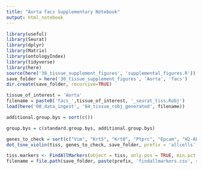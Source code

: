 ```yaml
---
title: "Aorta facs Supplementary Notebook"
output: html_notebook
---
```


```r
library(useful)
library(Seurat)
library(dplyr)
library(Matrix)
library(ontologyIndex)
library(tidyverse)
library(here)
source(here('30_tissue_supplement_figures', 'supplemental_figures.R'))
save_folder = here('30_tissue_supplement_figures', 'Aorta', 'facs')
dir.create(save_folder, recursive=TRUE)

tissue_of_interest = 'Aorta'
filename = paste0('facs_',tissue_of_interest, '_seurat_tiss.Robj')
load(here('00_data_ingest', '04_tissue_robj_generated', filename))

additional.group.bys = sort(c())

group.bys = c(standard.group.bys, additional.group.bys)

genes_to_check = sort(c("Vim", "Krt5", "Krt8", "Ptprc", "Epcam", "H2-Ab1", "H2-Aa", "Cd34", "Cdh5", "Cd14", "Vwf", "Syk", "Col1a2", "Timp2", "Cd74", "Laptm5", "Selplg", "Pecam1", "Fabp4", "Sox18", "Icam1", "Tek", "Vcam1", "Vegfa", "Adipor1", "Car3", "Alas2", "Acta2", "Dcn", "Myocd", "Tagln", "Myh11", "S100a4", "Cd3e", "Pdgfra", "Kit", "Gypa", "Col6a3", "Fap"))
dot_tsne_violin(tiss, genes_to_check, save_folder, prefix = 'allcells', group.bys)
```


```r
tiss.markers <- FindAllMarkers(object = tiss, only.pos = TRUE, min.pct = 0.25, thresh.use = 0.25)
filename = file.path(save_folder, paste(prefix, 'findallmarkers.csv', sep='_'))
```

